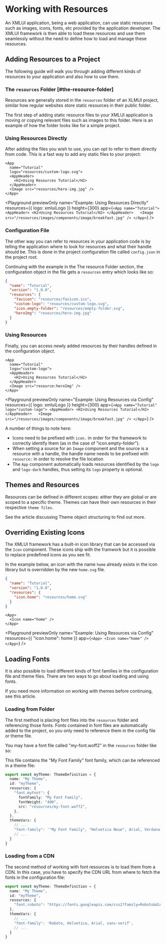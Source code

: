 
# Working with Resources

An XMLUI application, being a web application, can use static resources such as images, icons, fonts, etc provided by the application developer.
The XMLUI framework is then able to load these resources and use them seamlessly without the need to define how to load and manage these resources.

## Adding Resources to a Project

The following guide will walk you through adding different kinds of resources to your application and also how to use them.

### The `resources` Folder [#the-resource-folder]

Resources are generally stored in the `resources` folder of an XLMUI project, similar how regular websites store static resources in their public folder.

The first step of adding static resource files to your XMLUI application is moving or copying relevant files such as images to this folder.
Here is an example of how the folder looks like for a simple project.

<FileTree>
  <FileTree.Folder name="resources" defaultOpen>
    <FileTree.File name="favicon.ico" />
    <FileTree.File name="custom-logo.svg" />
    <FileTree.File name="empty-folder.svg" />
    <FileTree.File name="hero-img.jpg" />
    <FileTree.File name="my-font.woff2" />
  </FileTree.Folder>
</FileTree>

### Using Resources Directly

After adding the files you wish to use, you can opt to refer to them directly from code.
This is a fast way to add any static files to your project:

```ueml copy filename="Main.xmlui"
<App
  name="Tutorial"
  logo="resources/custom-logo.svg">
  <AppHeader>
    <H2>Using Resources Tutorial</H2>
  </AppHeader>  
  <Image src="resources/hero-img.jpg" />
</App>
```

<Playground
  previewOnly
  name="Example: Using Resources Directly"
  resources={{ logo: xmluiLogo }}
  height={300}
  app={`
  <App
    name="Tutorial">
    <AppHeader>
      <H2>Using Resources Tutorial</H2>
    </AppHeader>  
    <Image src="/resources/images/components/image/breakfast.jpg" />
  </App>
  `}
/>

### Configuration File

The other way you can refer to resources in your application code is by telling the application where to look for resources and what their handle should be.
This is done in the project configuration file called `config.json` in the project root.

Continuing with the example in the <SmartLink href="#the-resource-folder">The resource Folder</SmartLink> section,
the configuration object in the file gets a `resources` entry which looks like so:

```json copy filename="config.json"
{
  "name": "Tutorial",
  "version": "1.0.0",
  "resources": {
    "favicon": "resources/favicon.ico",
    "custom-logo": "resources/custom-logo.svg",
    "icon.empty-folder": "resources/empty-folder.svg",
    "heroImg": "resources/hero-img.jpg"
  }
}
```

### Using Resources

Finally, you can access newly added resources by their handles defined in the configuration object.

```ueml copy filename="Main.xmlui"
<App
  name="Tutorial"
  logo="custom-logo">
  <AppHeader>
    <H2>Using Resources Tutorial</H2>
  </AppHeader>  
  <Image src="resource:heroImg" />
</App>
```

<Playground
  previewOnly
  name="Example: Using Resources via Config"
  resources={{ logo: xmluiLogo }}
  height={300}
  app={`
  <App
    name="Tutorial"
    logo="custom-logo">
    <AppHeader>
      <H2>Using Resources Tutorial</H2>
    </AppHeader>  
    <Image src="/resources/images/components/image/breakfast.jpg" />
  </App>
  `}
/>

A number of things to note here:

- Icons need to be prefixed with `icon.` in order for the framework to correctly identify them (as in the case of "icon.empty-folder").
- When setting a source for an `Image` component and the source is a resource with a handle, the handle name needs to be prefixed with `resource:` in order to resolve the file location
- The `App` component automatically loads resources identified by the `logo` and `logo-dark` handles, thus setting its `logo` property is optional.

## Themes and Resources

Resources can be defined in different scopes: either they are global or are scoped to a specific theme.
Themes can have their own resources in their respective `theme files`.

See the article discussing <SmartLink href={THEMES_WHAT_A_THEME_CONTAINS}>Theme object structuring</SmartLink> to find out more.

## Overriding Existing Icons

The XMLUI framework has a built-in icon library that can be accessed via the `Icon` component.
These icons ship with the framwork but it is possible to replace predefined icons as you see fit.

In the example below, an icon with the name `home` already exists in the icon library but is overridden by the new `home.svg` file.

```json copy filename="config.json"
{
  "name": "Tutorial",
  "version": "1.0.0",
  "resources": {
    "icon.home": "resources/home.svg"
  }
}
```

```ueml copy filename="Main.xmlui"
<App>
  <Icon name="home" />
</App>
```

<Playground
  previewOnly
  name="Example: Using Resources via Config"
  resources={{ "icon.home": home }}
  app={`
  <App>
    <Icon name="home" />
  </App>
  `}
/>

## Loading Fonts

It is also possible to load different kinds of font families in the configuration file and theme files.
There are two ways to go about loading and using fonts.

If you need more information on working with themes before continuing, see <SmartLink href={THEMES}>this article</SmartLink>.

### Loading from Folder

The first method is placing font files into the `resources` folder and referencing those fonts.
Fonts contained in font files are automatically added to the project, so you only need to reference them in the config file or theme file.

You may have a font file called "my-font.woff2" in the `resources` folder like so:

<FileTree>
  <FileTree.Folder name="resources" defaultOpen>
    <FileTree.File name="my-font.woff2" />
  </FileTree.Folder>
</FileTree>

This file contains the "My Font Family" font family, which can be referenced in a theme file:

```ts filename="my-theme.ts" {5-9, 14}
export const myTheme: ThemeDefinition = {
  name: "My Theme",
  id: "myTheme",
  resources: {
    "font.myFont": {
      fontFamily: "My Font Family",
      fontWeight: "400",
      src: "resources/my-font.woff2",
    },
  },
  themeVars: {
    // ...
    "font-family": '"My Font Family", "Helvetica Neue", Arial, Verdana, sans-serif',
    // ...
  }
}
```

### Loading from a CDN

The second method of working with font resources is to load them from a CDN.
In this case, you have to specify the CDN URL from where to fetch the fonts in the configuration file:

```ts filename="my-theme.ts" {5, 9}
export const myTheme: ThemeDefinition = {
  name: "My Theme",
  id: "myTheme",
  resources: {
    "font.roboto": "https://fonts.googleapis.com/css2?family=Roboto&display=swap"
  },
  themeVars: {
    // ...
    "font-family": 'Roboto, Helvetica, Arial, sans-serif',
    // ...
  }
}
```
